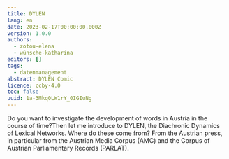 ```yaml
---
title: DYLEN
lang: en
date: 2023-02-17T00:00:00.000Z
version: 1.0.0
authors:
  - zotou-elena
  - wünsche-katharina
editors: []
tags:
  - datenmanagement
abstract: DYLEN Comic
licence: ccby-4.0
toc: false
uuid: 1a-3Mkq0LW1rY_0IGIuNg
---
```

Do you want to investigate the development of words in Austria in the course of time?T﻿hen let me introduce to D﻿YLEN, the Diachronic Dynamics of Lexical Networks. Where do these come from? From the Austrian press, in particular from the Austrian Media Corpus (AMC) and the Corpus of Austrian Parliamentary Records (PARLAT).